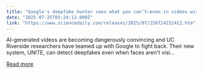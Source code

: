 ```yaml
---
title: "Google's deepfake hunter sees what you can’t—even in videos without faces"
date: "2025-07-25T03:24:12.000Z"
link: "https://www.sciencedaily.com/releases/2025/07/250724232412.htm"
---
```


AI-generated videos are becoming dangerously convincing and UC Riverside researchers have teamed up with Google to fight back. Their new system, UNITE, can detect deepfakes even when faces aren't visi...

[Read more](https://www.sciencedaily.com/releases/2025/07/250724232412.htm)
